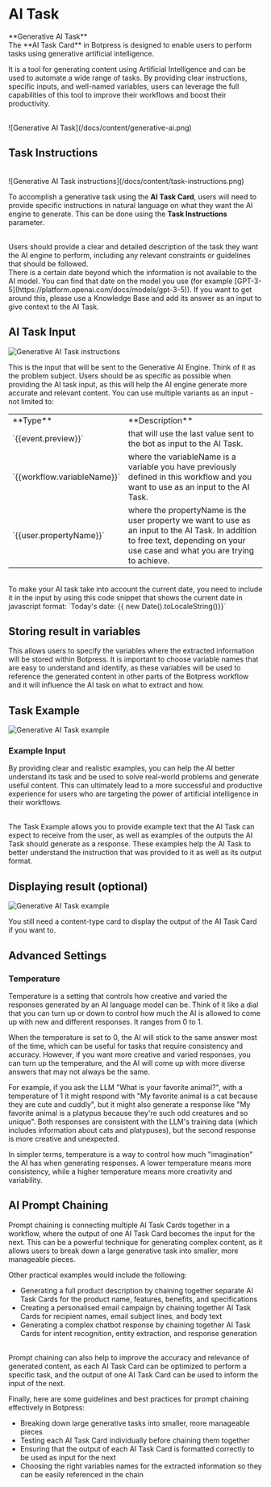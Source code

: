 
# AI Task

<Callout type="info">
  **Generative AI Task** <br />
  The **AI Task Card** in Botpress is designed to enable users to perform tasks using generative artificial intelligence.
</Callout>

It is a tool for generating content using Artificial Intelligence and can be used to automate a wide range of tasks. By providing clear instructions, specific inputs, and well-named variables, users can leverage the full capabilities of this tool to improve their workflows and boost their productivity.

<br />
![Generative AI Task](/docs/content/generative-ai.png)

## Task Instructions

<br />
![Generative AI Task instructions](/docs/content/task-instructions.png)

To accomplish a generative task using the **AI Task Card**, users will need to provide specific instructions in natural language
on what they want the AI engine to generate. This can be done using the **Task Instructions** parameter.

<br />
Users should provide a clear and detailed description of the task they want the AI engine to perform, including any relevant
constraints or guidelines that should be followed.

<br />
There is a certain date beyond which the information is not available to the AI model. You can find that date on the model
you use (for example [GPT-3-5](https://platform.openai.com/docs/models/gpt-3-5)). If you want to get around this, please
use a Knowledge Base and add its answer as an input to give context to the AI Task.
<br />

## AI Task Input

![Generative AI Task instructions](/docs/content/gai-input-variables.png)

This is the input that will be sent to the Generative AI Engine. Think of it as the problem subject. Users should be as specific as possible when providing the AI task input, as this will help the AI engine generate more accurate and relevant content.
You can use multiple variants as an input - not limited to:

<Table>
  <Tr>
    <Td>**Type**</Td>
    <Td>**Description**</Td>
  </Tr>
  <Tr>
    <Td>`{{event.preview}}`</Td>
    <Td>
      that will use the last value sent to the bot as input to the AI Task.
    </Td>
  </Tr>
  <Tr>
    <Td>`{{workflow.variableName}}`</Td>
    <Td>
where the variableName is a variable you have previously defined in this workflow and you want to use as an input to the AI Task.
    </Td>
  </Tr>
  <Tr>
    <Td>`{{user.propertyName}}`</Td>
    <Td>where the propertyName is the user property we want to use as an input to the AI Task.
In addition to free text, depending on your use case and what you are trying to achieve.</Td>
  </Tr>
</Table>

<br/>
To make your AI task take into account the current date, you need to include it in the input by using this code snippet that shows the current date in javascript format: `Today's date: {{ new Date().toLocaleString()}}`
<br/>

## Storing result in variables

This allows users to specify the variables where the extracted information will be stored within Botpress. It is important to choose variable names that are easy to understand and identify, as these variables will be used to reference the generated content in other parts of the Botpress workflow and it will influence the AI task on what to extract and how.

## Task Example

![Generative AI Task example](/docs/content/task-example.png)

### Example Input

By providing clear and realistic examples, you can help the AI better understand its task and be used
to solve real-world problems and generate useful content. This can ultimately lead to a more successful and productive experience
for users who are targeting the power of artificial intelligence in their workflows.

<br />
The Task Example allows you to provide example text that the AI Task can expect to receive from the user, as well as examples
of the outputs the AI Task should generate as a response. These examples help the AI Task to better understand the instruction
that was provided to it as well as its output format.

## Displaying result (optional)

![Generative AI Task example](/docs/content/last-step-gai.png)

You still need a content-type card to display the output of the AI Task Card if you want to.

## Advanced Settings

### Temperature

Temperature is a setting that controls how creative and varied the responses generated by an AI language model can be. Think of it like a dial that you can turn up or down to control how much the AI is allowed to come up with new and different responses. It ranges from 0 to 1.

When the temperature is set to 0, the AI will stick to the same answer most of the time, which can be useful for tasks that require consistency and accuracy. However, if you want more creative and varied responses, you can turn up the temperature, and the AI will come up with more diverse answers that may not always be the same.

For example, if you ask the LLM "What is your favorite animal?", with a temperature of 1 it might respond with "My favorite animal is a cat because they are cute and cuddly", but it might also generate a response like "My favorite animal is a platypus because they're such odd creatures and so unique". Both responses are consistent with the LLM's training data (which includes information about cats and platypuses), but the second response is more creative and unexpected.

In simpler terms, temperature is a way to control how much "imagination" the AI has when generating responses. A lower temperature means more consistency, while a higher temperature means more creativity and variability.

## AI Prompt Chaining

Prompt chaining is connecting multiple AI Task Cards together in a workflow, where the output of one AI Task Card becomes the input for the next. This can be a powerful technique for generating complex content, as it allows users to break down a large generative task into smaller, more manageable pieces.

Other practical examples would include the following:

- Generating a full product description by chaining together separate AI Task Cards for the product name, features, benefits, and specifications
- Creating a personalised email campaign by chaining together AI Task Cards for recipient names, email subject lines, and body text
- Generating a complex chatbot response by chaining together AI Task Cards for intent recognition, entity extraction, and response generation

<br />
Prompt chaining can also help to improve the accuracy and relevance of generated content, as each AI Task Card can be optimized
to perform a specific task, and the output of one AI Task Card can be used to inform the input of the next.

Finally, here are some guidelines and best practices for prompt chaining effectively in Botpress:

- Breaking down large generative tasks into smaller, more manageable pieces
- Testing each AI Task Card individually before chaining them together
- Ensuring that the output of each AI Task Card is formatted correctly to be used as input for the next
- Choosing the right variables names for the extracted information so they can be easily referenced in the chain
